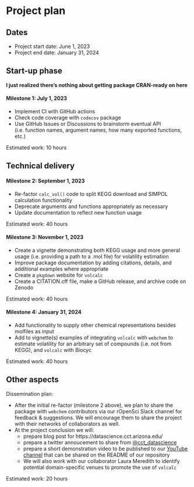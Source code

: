 # Project plan

## Dates

- Project start date: June 1, 2023
- Project end date: January 31, 2024

## Start-up phase
<!--
Covering the planning phase, this section should provide a relatively detailed plan of how work will start on the project. This section is important because projects need to get up and running quickly.


 - [ ] Setting up collaboration platform inc. code for contributors etc.
 - [ ] Licence decisions
 - [ ] Reporting framework
-->

**I just realized there's nothing about getting package CRAN-ready on here**

#### Milestone 1: July 1, 2023

- Implement CI with GitHub actions
- Check code coverage with `codecov` package
- Use GitHub Issues or Discussions to brainstorm eventual API (i.e. function names, argument names, how many exported functions, etc.)

Estimated work: 10 hours


## Technical delivery
<!--
Covering the actual delivery of the project this section should provide at least a high-level the implementation. 

Including target dates is really important as you need to be committed and the ISC need to have a means of tracking delivery
-->

#### Milestone 2: September 1, 2023

- Re-factor `calc_vol()` code to split KEGG download and SIMPOL calculation functionality
- Deprecate arguments and functions appropriately as necessary
- Update documentation to reflect new function usage

Estimated work: 40 hours


#### Milestone 3: November 1, 2023

- Create a vignette demonstrating both KEGG usage and more general usage (i.e. providing a path to a .mol file) for volatility estimation
- Improve package documentation by adding citations, details, and additional examples where appropriate
- Create a `pkgdown` website for `volcalc`
- Create a CITATION.cff file, make a GitHub release, and archive code on Zenodo

Estimated work: 40 hours


#### Milestone 4: January 31, 2024

- Add functionality to supply other chemical representations besides molfiles as input
- Add to vignette(s) examples of integrating `volcalc` with `webchem` to estimate volatility for an arbitrary set of compounds (i.e. not from KEGG), and `volcalc` with Biocyc

Estimated work: 40 hours


## Other aspects
<!--
Covering non-technical activities like on-going publicity, paper preparation, discussion groups etc. that might be required to facilitate successful delivery of the project.

 - [ ] Announcement post
 - [ ] Delivery blog post
 - [ ] Twitter
 - [ ] UseR!
 - [ ] ISC meetings
-->

Dissemination plan: <!-- This section is done! -->

- After the initial re-factor (milestone 2 above), we plan to share the package with `webchem` contributors via our rOpenSci Slack channel for feedback & suggestions.  We will encourage them to share the project with their networks of collaborators as well.
- At the project conclusion we will:
  - prepare blog post for https://datascience.cct.arizona.edu/
  - prepare a twitter annoucement to share from [@cct_datascience](https://twitter.com/cct_datascience)
  - prepare a short demonstration video to be published to our [YouTube channel](https://www.youtube.com/@cctdatascience2556) that can be shared on the README of our repository
  - We will also work with our collaborator Laura Meredith to identify potential domain-specific venues to promote the use of `volcalc`

Estimated work: 20 hours